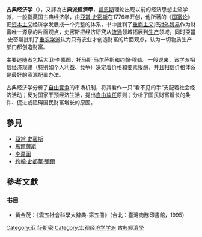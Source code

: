 {{expand|time=2011-07-07T10:31:55+00:00}}
{{unreferenced|time=2011-07-07T10:31:55+00:00}}
{{Portal|經濟學|Emblem-money.svg}}
{{NoteTA |G1=Economics}}
'''古典经济学'''（{{lang-en|Classical economics}}），又譯為'''古典派經濟學'''，[[約翰·梅納德·凱恩斯|凯恩斯]]理论出现以前的经济思想主流学派，一般指英国古典经济学，由[[亞當·史密斯|亞當·史密斯]]在1776年开创，他所著的《[[国富论|国富论]]》把[[资本主义|资本主义]]经济学发展成一个完整的体系，书中批判了[[重商主义|重商主义]]把[[对外贸易|对外贸易]]作为财富唯一源泉的片面观点，史密斯把经济研究从[[流通|流通]]领域拓展到[[生产|生产]]领域。同时亞當·史密斯批判了[[重农学派|重农学派]]认为只有农业才创造财富的片面观点，认为一切物质生产部门都创造财富。

主要追随者包括大卫·李嘉图、托马斯·马尔萨斯和约翰·穆勒。一般说来，该学派相信经济规律（特别如个人利益、竞争）决定着价格和要素报酬，并且相信价格体系是最好的资源配置办法。

古典经济学分析了[[自由竞争|自由竞争]]的市场机制，将其看作一只“看不见的手”支配着社会经济活动；反对国家干预经济生活，提出[[自由放任|自由放任]]原则；分析了国民财富增长的条件、促进或阻碍国民财富增长的原因。

==參見==
*[[亞當·史密斯|亞當·史密斯]]
*[[馬爾薩斯|馬爾薩斯]]
*[[李嘉圖|李嘉圖]]
*[[約翰·史都華·彌爾|約翰·史都華·彌爾]]

== 參考文獻 ==
===书目===
*黃金茂：《雲五社會科學大辭典-第五冊》（台北：臺灣商務印書館，1995）

{{Authority control}}
{{Economy-stub}}
{{经济思想史}}
[[Category:亚当·斯密|Category:亚当·斯密]]
[[Category:宏观经济学学派|Category:宏观经济学学派]]
[[Category:古典經濟學|]]